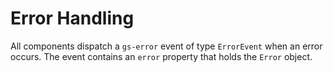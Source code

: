
<Meta title='Concepts/Error Handling' />

# Error Handling

All components dispatch a `gs-error` event of type `ErrorEvent` when an error occurs.
The event contains an `error` property that holds the `Error` object.

